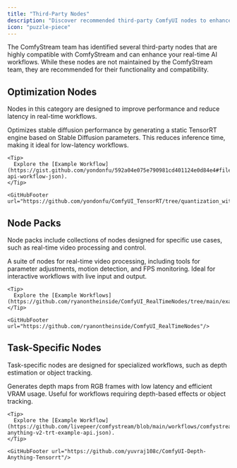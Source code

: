 ```yaml
---
title: "Third-Party Nodes"
description: "Discover recommended third-party ComfyUI nodes to enhance your real-time AI workflows."
icon: "puzzle-piece"
---
```



The ComfyStream team has identified several third-party nodes that are highly compatible with ComfyStream and can enhance your real-time AI workflows. While these nodes are not maintained by the ComfyStream team, they are recommended for their functionality and compatibility.

## Optimization Nodes

Nodes in this category are designed to improve performance and reduce latency in real-time workflows.

<AccordionGroup>
  <Accordion header="NVIDIA TensorRT" title="NVIDIA TensorRT">
    Optimizes stable diffusion performance by generating a static TensorRT engine based on Stable Diffusion parameters. This reduces inference time, making it ideal for low-latency workflows.

    <Tip>
      Explore the [Example Workflow](https://gist.github.com/yondonfu/592a04e075e790981cd401124e0d84e4#file-api-workflow-json).
    </Tip>

    <GitHubFooter url="https://github.com/yondonfu/ComfyUI_TensorRT/tree/quantization_with_controlnet_fixes"/>

  </Accordion>
</AccordionGroup>

## Node Packs

Node packs include collections of nodes designed for specific use cases, such as real-time video processing and control.

<AccordionGroup>
  <Accordion header="ComfyUI Real-Time Nodes" title="ComfyUI Real-Time Nodes">
    A suite of nodes for real-time video processing, including tools for parameter adjustments, motion detection, and FPS monitoring. Ideal for interactive workflows with live input and output.

    <Tip>
      Explore the [Example Workflows](https://github.com/ryanontheinside/ComfyUI_RealTimeNodes/tree/main/examples).
    </Tip>

    <GitHubFooter url="https://github.com/ryanontheinside/ComfyUI_RealTimeNodes"/>

  </Accordion>
</AccordionGroup>

## Task-Specific Nodes

Task-specific nodes are designed for specialized workflows, such as depth estimation or object tracking.

<AccordionGroup>
  <Accordion header="Depth Anything TensorRT" title="Depth Anything TensorRT">
    Generates depth maps from RGB frames with low latency and efficient VRAM usage. Useful for workflows requiring depth-based effects or object tracking.

    <Tip>
      Explore the [Example Workflow](https://github.com/livepeer/comfystream/blob/main/workflows/comfystream/depth-anything-v2-trt-example-api.json).
    </Tip>

    <GitHubFooter url="https://github.com/yuvraj108c/ComfyUI-Depth-Anything-Tensorrt"/>

  </Accordion>
</AccordionGroup>
